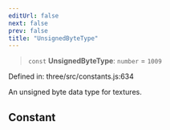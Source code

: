 ```yaml
---
editUrl: false
next: false
prev: false
title: "UnsignedByteType"
---
```


> `const` **UnsignedByteType**: `number` = `1009`

Defined in: three/src/constants.js:634

An unsigned byte data type for textures.

## Constant

